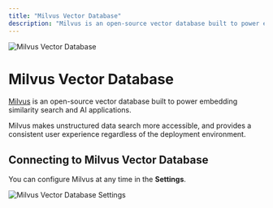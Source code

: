 ```yaml
---
title: "Milvus Vector Database"
description: "Milvus is an open-source vector database built to power embedding similarity search and AI applications."
---
```



<Image
  src="/images/realtimex-setup/vector-database-configuration/local/milvus/header-image.png"
  height={1080}
  width={1920}
  quality={100}
  alt="Milvus Vector Database"
/>

# Milvus Vector Database

[Milvus](https://github.com/milvus-io/milvus) is an open-source vector database built to power embedding similarity search and AI applications.

Milvus makes unstructured data search more accessible, and provides a consistent user experience regardless of the deployment environment.

## Connecting to Milvus Vector Database

You can configure Milvus at any time in the **Settings**.

<Image
  src="/images/realtimex-setup/vector-database-configuration/local/milvus/milvus-vectordb.png"
  height={1080}
  width={1920}
  quality={100}
  alt="Milvus Vector Database Settings"
/>

